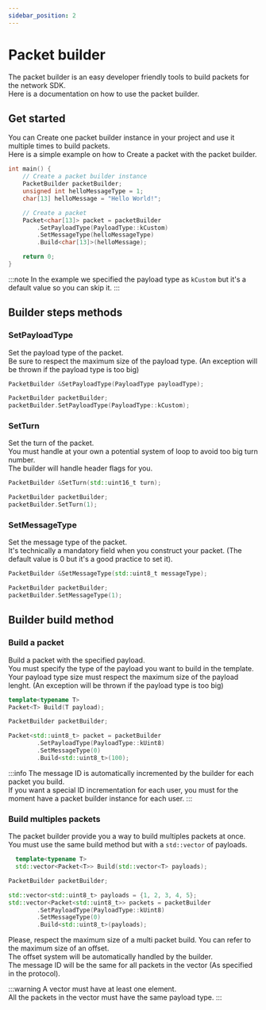 ```yaml
---
sidebar_position: 2
---
```


# Packet builder

The packet builder is an easy developer friendly tools to build packets for the network SDK.\
Here is a documentation on how to use the packet builder.

## Get started
You can Create one packet builder instance in your project and use it multiple times to build packets.\
Here is a simple example on how to Create a packet with the packet builder.

```cpp title="main.cpp"
int main() {
    // Create a packet builder instance
    PacketBuilder packetBuilder;
    unsigned int helloMessageType = 1;
    char[13] helloMessage = "Hello World!";

    // Create a packet
    Packet<char[13]> packet = packetBuilder
        .SetPayloadType(PayloadType::kCustom)
        .SetMessageType(helloMessageType)
        .Build<char[13]>(helloMessage);

    return 0;
}
```

:::note
In the example we specified the payload type as `kCustom` but it's a default value so you can skip it.
:::

## Builder steps methods

### SetPayloadType
Set the payload type of the packet.\
Be sure to respect the maximum size of the payload type. (An exception will be thrown if the payload type is too big)

```cpp
PacketBuilder &SetPayloadType(PayloadType payloadType);
```
```cpp title="main.cpp"
PacketBuilder packetBuilder;
packetBuilder.SetPayloadType(PayloadType::kCustom);
```

### SetTurn
Set the turn of the packet.\
You must handle at your own a potential system of loop to avoid too big turn number.\
The builder will handle header flags for you.

```cpp
PacketBuilder &SetTurn(std::uint16_t turn);
```
```cpp title="main.cpp"
PacketBuilder packetBuilder;
packetBuilder.SetTurn(1);
```

### SetMessageType
Set the message type of the packet.\
It's technically a mandatory field when you construct your packet. (The default value is 0 but it's a good practice to set it).

```cpp
PacketBuilder &SetMessageType(std::uint8_t messageType);
```
```cpp title="main.cpp"
PacketBuilder packetBuilder;
packetBuilder.SetMessageType(1);
```

## Builder build method

### Build a packet
Build a packet with the specified payload.\
You must specify the type of the payload you want to build in the template.\
Your payload type size must respect the maximum size of the payload lenght. (An exception will be thrown if the payload type is too big)

```cpp
template<typename T>
Packet<T> Build(T payload);
```
```cpp title="main.cpp"
PacketBuilder packetBuilder;

Packet<std::uint8_t> packet = packetBuilder
        .SetPayloadType(PayloadType::kUint8)
        .SetMessageType(0)
        .Build<std::uint8_t>(100);
```

:::info
The message ID is automatically incremented by the builder for each packet you build.\
If you want a special ID incrementation for each user, you must for the moment have a packet builder instance for each user.
:::

### Build multiples packets
The packet builder provide you a way to build multiples packets at once.\
You must use the same build method but with a `std::vector` of payloads.

```cpp
  template<typename T>
  std::vector<Packet<T>> Build(std::vector<T> payloads);
```
```cpp title="main.cpp"
PacketBuilder packetBuilder;

std::vector<std::uint8_t> payloads = {1, 2, 3, 4, 5};
std::vector<Packet<std::uint8_t>> packets = packetBuilder
        .SetPayloadType(PayloadType::kUint8)
        .SetMessageType(0)
        .Build<std::uint8_t>(payloads);
```

Please, respect the maximum size of a multi packet build. You can refer to the maximum size of an offset.\
The offset system will be automatically handled by the builder.\
The message ID will be the same for all packets in the vector (As specified in the protocol).

:::warning
A vector must have at least one element.\
All the packets in the vector must have the same payload type.
:::
